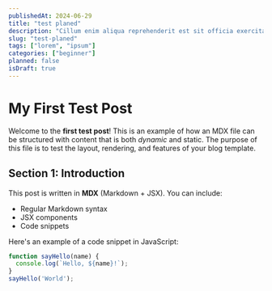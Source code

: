 ```yaml
---
publishedAt: 2024-06-29
title: "test planed"
description: "Cillum enim aliqua reprehenderit est sit officia exercitation consectetur sunt dolore pariatur magna."
slug: "test-planed"
tags: ["lorem", "ipsum"]
categories: ["beginner"]
planned: false
isDraft: true
---
```


# My First Test Post

Welcome to the **first test post**! This is an example of how an MDX file can be structured with content that is both _dynamic_ and static. The purpose of this file is to test the layout, rendering, and features of your blog template.

## Section 1: Introduction

This post is written in **MDX** (Markdown + JSX). You can include:

- Regular Markdown syntax
- JSX components
- Code snippets

Here's an example of a code snippet in JavaScript:

```js
function sayHello(name) {
  console.log(`Hello, ${name}!`);
}
sayHello('World');